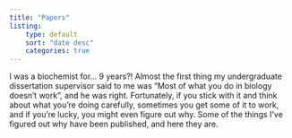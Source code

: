 ```yaml
---
title: "Papers"
listing:
    type: default
    sort: "date desc"
    categories: true
---
```

I was a biochemist for... 9 years?! Almost the first thing my undergraduate dissertation supervisor said to me was "Most of what you do in biology doesn't work", and he was right. Fortunately, if you stick with it and think about what you're doing carefully, sometimes you get some of it to work, and if you're lucky, you might even figure out why. Some of the things I've figured out why have been published, and here they are.
